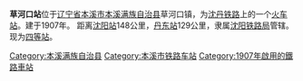 {{Infobox China railway station 
|车站名称 = 草河口站
|车站名称拼音 = Caohekou
|电报码 = CKT
|拼音码 = CHK
|图片 = 
|图片介紹 = 
|车站位置 = [[辽宁省|辽宁省]][[本溪市|本溪市]][[本溪满族自治县|本溪满族自治县]]草河口镇
|坐标 = 
|线路 = [[沈丹铁路|沈丹铁路]]
|归属 = [[沈阳铁路局|沈阳铁路局]]
|车站等级 = [[四等站_(中鐵)|四等站]]
|月台数目 = 2
|網站 = 
}}

'''草河口站'''位于[[辽宁省|辽宁省]][[本溪市|本溪市]][[本溪满族自治县|本溪满族自治县]]草河口镇，为[[沈丹铁路|沈丹铁路]]上的一个[[火车站|火车站]]。建于1907年。
距离[[沈阳站|沈阳站]]148公里，[[丹东站|丹东站]]129公里，隶属[[沈阳铁路局|沈阳铁路局]]管辖。现为[[四等站_(中鐵)|四等站]]。

{{start rail box|[[中国铁路|中国铁路]]}}
{{s-inop|[[祁家堡站|祁家堡站]]}}
{{s-line|[[沈丹铁路|沈丹铁路]]}}
{{s-inop|[[通远堡站|通远堡站]]}}
{{end box}} 

{{沈丹铁路}}
{{China-rail-stub}}

[[Category:本溪满族自治县|Category:本溪满族自治县]]
[[Category:本溪市铁路车站|Category:本溪市铁路车站]]
[[Category:1907年啟用的鐵路車站|Category:1907年啟用的鐵路車站]]